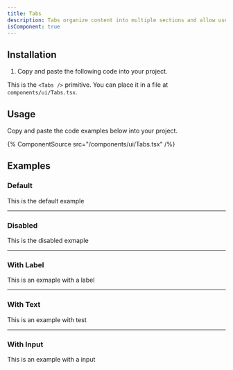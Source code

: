 ```yaml
---
title: Tabs
description: Tabs organize content into multiple sections and allow users to navigate between them.
isComponent: true
---
```


## Installation

1. Copy and paste the following code into your project.

This is the `<Tabs />` primitive. You can place it in a file at `components/ui/Tabs.tsx`.

## Usage

Copy and paste the code examples below into your project.

{% ComponentSource src="/components/ui/Tabs.tsx" /%}

## Examples

### Default

This is the default example

---

### Disabled

This is the disabled exmaple

---

### With Label

This is an exmaple with a label

---

### With Text

This is an example with test

---

### With Input

This is an example with a input
